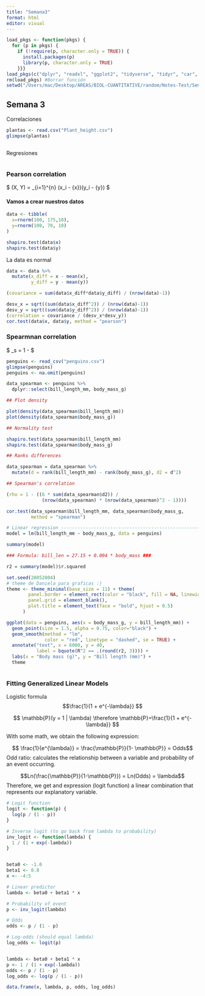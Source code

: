 ```yaml
---
title: "Semana3"
format: html
editor: visual
---
```


```r
load_pkgs <- function(pkgs) {
  for (p in pkgs) {
    if (!require(p, character.only = TRUE)) {
      install.packages(p)
      library(p, character.only = TRUE)
    }}}
load_pkgs(c("dplyr", "readxl", "ggplot2", "tidyverse", "tidyr", "car", "readxl", "stats", "MASS", "pscl"))
rm(load_pkgs) #Borrar función
setwd("/Users/mac/Desktop/AREAS/BIOL-CUANTITATIVE/random/Notes-Test/Semana3")
```

## Semana 3

Correlaciones

```r
plantas <- read.csv("Plant_height.csv")
glimpse(plantas)
```

```r

```

Regresiones

```r

```

### Pearson correlation

$ \mathrm{Cov}(X, Y) = \frac{1}{n-1} \sum\_{i=1}\^{n} (x_i - \bar{x})(y_i - \bar{y}) $

#### Vamos a crear nuestros datos

```r
data <- tibble(
  x=rnorm(100, 175,10), 
  y=rnorm(100, 70, 10)
)

shapiro.test(data$x)
shapiro.test(data$y)
```

La data es normal

```r
data <- data %>% 
  mutate(x_diff = x - mean(x), 
         y_diff = y - mean(y))
```

```r
(covariance = sum(data$x_diff*data$y_diff) / (nrow(data)-1))
```

```r
desv_x = sqrt((sum(data$x_diff^2)) / (nrow(data)-1))
desv_y = sqrt((sum(data$y_diff^2)) / (nrow(data)-1))
(correlation = covariance / (desv_x*desv_y))
cor.test(data$x, data$y, method = "pearson")
```

### Spearmnan correlation

$ \rho\_s = 1 - \frac{6 \sum_{i=1}^{n} d_i^2}{n(n^2 - 1)} $

```r
penguins <- read_csv("penguins.csv")
glimpse(penguins)
penguins <- na.omit(penguins)

data_spearman <- penguins %>% 
  dplyr::select(bill_length_mm, body_mass_g)

## Plot density

plot(density(data_spearman$bill_length_mm))
plot(density(data_spearman$body_mass_g))

## Normality test

shapiro.test(data_spearman$bill_length_mm)
shapiro.test(data_spearman$body_mass_g)

## Ranks differences

data_spearman = data_spearman %>% 
  mutate(d = rank(bill_length_mm) - rank(body_mass_g), d2 = d^2)

## Spearman's correlation

(rho = 1 - ((6 * sum(data_spearman$d2)) / 
             (nrow(data_spearman) * (nrow(data_spearman)^2 - 1))))

cor.test(data_spearman$bill_length_mm, data_spearman$body_mass_g,
         method = "spearman")

```
```r
# Linear regression -------------------------------------------------------
model = lm(bill_length_mm ~ body_mass_g, data = penguins)

summary(model)

### Formula: bill_len = 27.15 + 0.004 * body_mass ###

r2 = summary(model)$r.squared

set.seed(28052004)
# theme de Daniela para graficas :) 
theme <- theme_minimal(base_size = 11) + theme(
        panel.border = element_rect(color = "black", fill = NA, linewidth = 0.4),
        panel.grid = element_blank(),
        plot.title = element_text(face = "bold", hjust = 0.5)
      )

ggplot(data = penguins, aes(x = body_mass_g, y = bill_length_mm)) +
  geom_point(size = 1.5, alpha = 0.75, color="black") +
  geom_smooth(method = "lm",
              color = "red", linetype = "dashed", se = TRUE) +
  annotate("text", x = 6000, y = 40,
           label = bquote(R^2 == .(round(r2, 3)))) +
  labs(x = "Body mass (g)", y = "Bill length (mm)") +
  theme
```

```r

```

### Fitting Generalized Linear Models
Logistic formula 
$$\frac{1}{1 + e^{-\lambda}} $$

$$ \mathbb{P}(y = 1 | \lambda) \therefore \mathbb{P}=\frac{1}{1 + e^{-\lambda}} $$

With some math, we obtain the following expression: 

$$ \frac{1}{e^{\lambda}} = \frac{\mathbb{P}}{1- \mathbb{P}} = Odds$$
Odd ratio: calculates the relationship between a variable and probability of an event occurring.

$$Ln(\frac{\mathbb{P}}{1-\mathbb{P}}) = Ln(Odds) = \lambda$$
Therefore, we get and expression (logit function) a linear combination that represents our explanatory variable. 
```r
# Logit function
logit <- function(p) {
  log(p / (1 - p))
}

# Inverse logit (to go back from lambda to probability)
inv_logit <- function(lambda) {
  1 / (1 + exp(-lambda))
}


beta0 <- -1.0
beta1 <- 0.8
x <- -4:5

# Linear predictor
lambda <- beta0 + beta1 * x

# Probability of event
p <- inv_logit(lambda)

# Odds
odds <- p / (1 - p)

# Log-odds (should equal lambda)
log_odds <- logit(p)


lambda <- beta0 + beta1 * x
p <- 1 / (1 + exp(-lambda))
odds <- p / (1 - p)
log_odds <- log(p / (1 - p))

data.frame(x, lambda, p, odds, log_odds)
```

